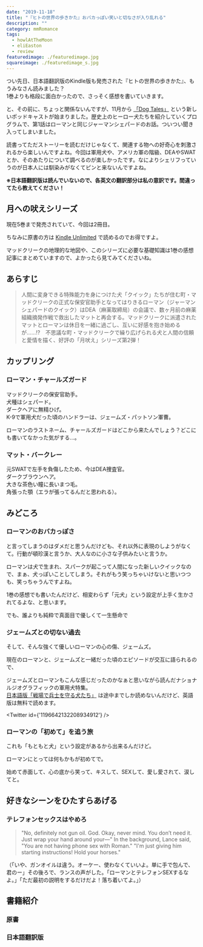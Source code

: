 ```yaml
---
date: "2019-11-18"
title: "『ヒトの世界の歩きかた』おバカっぽい笑いと切なさが入り乱れる"
description: ""
category: mmRomance
tags:
  - howlAtTheMoon
  - eliEaston
  - review
featuredimage: ./featuredimage.jpg
squareimage: ./featuredimage_s.jpg
---
```



つい先日、日本語翻訳版のKindle版も発売された『ヒトの世界の歩きかた』、もうみなさん読みました？  
1巻よりも格段に面白かったので、さっそく感想を書いていきます。

と、その前に、ちょっと関係ないんですが、11月から [「Dog Tales」](https://www.parcast.com/dogtales) という新しいポッドキャストが始まりました。歴史上のヒーロー犬たちを紹介していくプログラムで、第1話はローマンと同じジャーマンシェパードのお話。ついつい聞き入ってしまいました。

読書ってただストーリーを読むだけじゃなくて、関連する物への好奇心を刺激されるから楽しいんですよね。今回は軍用犬や、アメリカ軍の階級、DEAやSWATとか、そのあたりについて調べるのが楽しかったです。なによりシェリフっていうのが日本人には馴染みがなくてピンと来ないんですよね。

**※日本語翻訳版は読んでいないので、各英文の翻訳部分は私の意訳です。間違ってたら教えてください！**

## 月への吠えシリーズ

現在5巻まで発売されていて、今回は2冊目。

<HowlAtTheMoonSeries />

ちなみに原書の方は [Kindle Unlimited](https://amzn.to/2NWMQUF) で読めるのでお得ですよ。

マッドクリークの地理的な地図や、このシリーズに必要な基礎知識は1巻の感想記事にまとめていますので、よかったら見てみてくださいね。

<InternalLink slug="/mm-romance/how-to-howl-at-the-moon/" />

## あらすじ

<Blockquote srcName="ヒトの世界の歩きかた (月吠えシリーズ #2)" srcURL="https://amzn.to/2Pt8PUw">
人間に変身できる特殊能力を身につけた犬「クイック」たちが住む町・マッドクリークの正式な保安官助手となってはりきるローマン（ジャーマンシェパードのクイック）はDEA（麻薬取締局）の会議で、数ヶ月前の麻薬組織摘発作戦で救出したマットと再会する。マッドクリークに派遣されたマットとローマンは休日を一緒に過ごし、互いに好感を抱き始めるが……!?　不思議な町・マッドクリークで繰り広げられる犬と人間の信頼と愛情を描く、好評の「月吠え」シリーズ第2弾！
</Blockquote>

## カップリング

### ローマン・チャールズガード

マッドクリークの保安官助手。  
犬種はシェパード。  
ダークヘアに無精ひげ。  
K-9で軍用犬だった頃のハンドラーは、ジェームズ・パットソン軍曹。

ローマンのラストネーム、チャールズガードはどこから来たんでしょう？どこにも書いてなかった気がする…。


### マット・バークレー

元SWATで左手を負傷したため、今はDEA捜査官。  
ダークブラウンヘア。  
大きな茶色い瞳に長いまつ毛。  
角張った顎（エラが張ってるんだと思われる）。

## みどころ

### ローマンのおバカっぽさ

と言ってしまうのはダメだと思うんだけども、それ以外に表現のしようがなくて。行動が頓珍漢と言うか、大人なのに小さな子供みたいと言うか。

ローマンは犬で生まれ、スパークが起こって人間になった新しいクイックなので、まぁ、犬っぽいことしてしまう。それがもう笑っちゃいけないと思いつつも、笑っちゃうんですよね。

1巻の感想でも書いたんだけど、相変わらず「元犬」という設定が上手く生かされてるよな、と思います。

でも、誰よりも純粋で真面目で優しくて一生懸命で

### ジェームズとの切ない過去

そして、そんな強くて優しいローマンの心の傷、ジェームズ。

現在のローマンと、ジェームズと一緒だった頃のエピソードが交互に語られるので、

ジェームズとローマンもこんな感じだったのかなぁと思いながら読んだナショナルジオグラフィックの軍用犬特集。  
[日本語版「戦場で兵士を守る犬たち」](https://natgeo.nikkeibp.co.jp/nng/article/20140521/398334/) は途中までしか読めないんだけど、英語版は無料で読めます。

<Twitter id={'1196642132208934912'} />

### ローマンの「初めて」を追う旅

これも「もともと犬」という設定があるから出来るんだけど。

ローマンにとっては何もかもが初めてで。

始めて赤面して、心の底から笑って、キスして、SEXして、愛し愛されて、涙してと。

## 好きなシーンをひたすらあげる

### テレフォンセックスはやめろ

<Blockquote srcName="How to Walk Like a Man (Howl at the Moon #2)" srcURL="https://amzn.to/2MUOfdO" book>
"No, definitely not gun oil. God. Okay, never mind. You don’t need it. Just wrap your hand around your—" In the background, Lance said, "You are not having phone sex with Roman." "I'm just giving him starting instructions! Hold your horses."
</Blockquote>

<p className="translation">（「いや、ガンオイルは違う。オーケー、使わなくていいよ。単に手で包んで、君のー」その後ろで、ランスの声がした。「ローマンとテレフォンSEXするなよ。」「ただ最初の説明をするだけだよ！落ち着いてよ。」）</p>



## 書籍紹介

### 原書

<Amazon
  asin="B0176KQPH8"
  title="How to Walk Like a Man (Howl at the Moon #2)"
  linkId="93c747d7a895271a51d82f708b528a69"
  author="Eli Easton"
  KindleUnlimited
/>

### 日本語翻訳版

<Amazon
  asin="B07YXLFLG9"
  title="ヒトの世界の歩きかた (月吠えシリーズ #2)"
  linkId="fe5894bf23a4fcebf2c53f6987cfdb3c"
  author="イーライ・イーストン"
/>